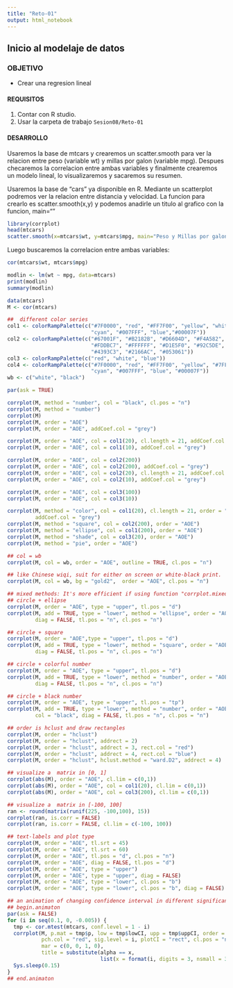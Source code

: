 ```yaml
---
title: "Reto-01"
output: html_notebook
---
```

## Inicio al modelaje de datos

### OBJETIVO
- Crear una regresion lineal 

#### REQUISITOS
1. Contar con R studio.
1. Usar la carpeta de trabajo `Sesion08/Reto-01`

#### DESARROLLO
Usaremos la base de mtcars y crearemos un scatter.smooth para ver la relacion entre peso (variable wt) y millas por galon (variable mpg). Despues checaremos la correlacion entre ambas variables y finalmente crearemos un modelo lineal, lo visualizaremos y sacaremos su resumen. 

Usaremos la base de "cars" ya disponible en R. Mediante un scatterplot podremos ver la relacion entre distancia y velocidad. La funcion para crearlo es scatter.smooth(x,y) y podemos anadirle un titulo al grafico con la funcion, main="" 
```r
library(corrplot)
head(mtcars)
scatter.smooth(x=mtcars$wt, y=mtcars$mpg, main="Peso y Millas por galon")
```


Luego buscaremos la correlacion entre ambas variables: 
```r
cor(mtcars$wt, mtcars$mpg)
```


```r
modlin <- lm(wt ~ mpg, data=mtcars)  
print(modlin)
summary(modlin)
```
```r
data(mtcars)
M <- cor(mtcars)

##  different color series
col1 <- colorRampPalette(c("#7F0000", "red", "#FF7F00", "yellow", "white",
                           "cyan", "#007FFF", "blue","#00007F"))
col2 <- colorRampPalette(c("#67001F", "#B2182B", "#D6604D", "#F4A582",
                           "#FDDBC7", "#FFFFFF", "#D1E5F0", "#92C5DE",
                           "#4393C3", "#2166AC", "#053061"))
col3 <- colorRampPalette(c("red", "white", "blue"))
col4 <- colorRampPalette(c("#7F0000", "red", "#FF7F00", "yellow", "#7FFF7F",
                           "cyan", "#007FFF", "blue", "#00007F"))
wb <- c("white", "black")

par(ask = TRUE)

corrplot(M, method = "number", col = "black", cl.pos = "n")
corrplot(M, method = "number")
corrplot(M)
corrplot(M, order = "AOE")
corrplot(M, order = "AOE", addCoef.col = "grey")
```

```r
corrplot(M, order = "AOE", col = col1(20), cl.length = 21, addCoef.col = "grey")
corrplot(M, order = "AOE", col = col1(10), addCoef.col = "grey")

corrplot(M, order = "AOE", col = col2(200))
corrplot(M, order = "AOE", col = col2(200), addCoef.col = "grey")
corrplot(M, order = "AOE", col = col2(20), cl.length = 21, addCoef.col = "grey")
corrplot(M, order = "AOE", col = col2(10), addCoef.col = "grey")

corrplot(M, order = "AOE", col = col3(100))
corrplot(M, order = "AOE", col = col3(10))
```
```r
corrplot(M, method = "color", col = col1(20), cl.length = 21, order = "AOE",
         addCoef.col = "grey")
corrplot(M, method = "square", col = col2(200), order = "AOE")
corrplot(M, method = "ellipse", col = col1(200), order = "AOE")
corrplot(M, method = "shade", col = col3(20), order = "AOE")
corrplot(M, method = "pie", order = "AOE")
```

```r
## col = wb
corrplot(M, col = wb, order = "AOE", outline = TRUE, cl.pos = "n")

## like Chinese wiqi, suit for either on screen or white-black print.
corrplot(M, col = wb, bg = "gold2",  order = "AOE", cl.pos = "n")

```
```r
## mixed methods: It's more efficient if using function "corrplot.mixed"
## circle + ellipse
corrplot(M, order = "AOE", type = "upper", tl.pos = "d")
corrplot(M, add = TRUE, type = "lower", method = "ellipse", order = "AOE",
         diag = FALSE, tl.pos = "n", cl.pos = "n")

## circle + square
corrplot(M, order = "AOE",type = "upper", tl.pos = "d")
corrplot(M, add = TRUE, type = "lower", method = "square", order = "AOE",
         diag = FALSE, tl.pos = "n", cl.pos = "n")

## circle + colorful number
corrplot(M, order = "AOE", type = "upper", tl.pos = "d")
corrplot(M, add = TRUE, type = "lower", method = "number", order = "AOE",
         diag = FALSE, tl.pos = "n", cl.pos = "n")

## circle + black number
corrplot(M, order = "AOE", type = "upper", tl.pos = "tp")
corrplot(M, add = TRUE, type = "lower", method = "number", order = "AOE",
         col = "black", diag = FALSE, tl.pos = "n", cl.pos = "n")
```
```r
## order is hclust and draw rectangles
corrplot(M, order = "hclust")
corrplot(M, order = "hclust", addrect = 2)
corrplot(M, order = "hclust", addrect = 3, rect.col = "red")
corrplot(M, order = "hclust", addrect = 4, rect.col = "blue")
corrplot(M, order = "hclust", hclust.method = "ward.D2", addrect = 4)
```

```r
## visualize a  matrix in [0, 1]
corrplot(abs(M), order = "AOE", cl.lim = c(0,1))
corrplot(abs(M), order = "AOE", col = col1(20), cl.lim = c(0,1))
corrplot(abs(M), order = "AOE", col = col3(200), cl.lim = c(0,1))
```

```r
## visualize a  matrix in [-100, 100]
ran <- round(matrix(runif(225, -100,100), 15))
corrplot(ran, is.corr = FALSE)
corrplot(ran, is.corr = FALSE, cl.lim = c(-100, 100))
```
```r
## text-labels and plot type
corrplot(M, order = "AOE", tl.srt = 45)
corrplot(M, order = "AOE", tl.srt = 60)
corrplot(M, order = "AOE", tl.pos = "d", cl.pos = "n")
corrplot(M, order = "AOE", diag = FALSE, tl.pos = "d")
corrplot(M, order = "AOE", type = "upper")
corrplot(M, order = "AOE", type = "upper", diag = FALSE)
corrplot(M, order = "AOE", type = "lower", cl.pos = "b")
corrplot(M, order = "AOE", type = "lower", cl.pos = "b", diag = FALSE)
```

```r
## an animation of changing confidence interval in different significance level
## begin.animaton
par(ask = FALSE)
for (i in seq(0.1, 0, -0.005)) {
  tmp <- cor.mtest(mtcars, conf.level = 1 - i)
  corrplot(M, p.mat = tmp$p, low = tmp$lowCI, upp = tmp$uppCI, order = "hclust",
           pch.col = "red", sig.level = i, plotCI = "rect", cl.pos = "n",
           mar = c(0, 0, 1, 0),
           title = substitute(alpha == x,
                              list(x = format(i, digits = 3, nsmall = 3))))
  Sys.sleep(0.15)
}
## end.animaton
```

